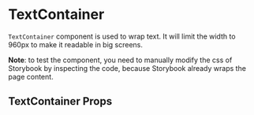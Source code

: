 


<Meta title="Components/TextContainer" component={TextContainer} />

# TextContainer

`TextContainer` component is used to wrap text. It will limit the width to 960px to make it readable in big screens.

**Note**: to test the component, you need to manually modify the css of Storybook by inspecting the code,
because Storybook already wraps the page content.

<Preview>
    <Story name="Default">
        <div className="storybook-container">
            <Title>Paragraph 1 - not wrapped</Title>
            <Lorem />
            <Lorem />
            <Lorem />
            <TextContainer>
                <Title>Paragraph 2 - wrapped in TextContainer</Title>
                <Lorem />
                <Lorem />
                <Lorem />
            </TextContainer>
        </div>
    </Story>
</Preview>

## TextContainer Props

<Props of={TextContainer} />
